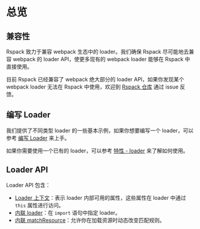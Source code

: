 # 总览

## 兼容性

Rspack 致力于兼容 webpack 生态中的 loader。我们确保 Rspack 尽可能地去兼容 webpack 的 loader API，使更多现有的 webpack loader 能够在 Rspack 中直接使用。

目前 Rspack 已经兼容了 webpack 绝大部分的 loader API，如果你发现某个 webpack loader 无法在 Rspack 中使用，欢迎到 [Rspack 仓库](https://github.com/web-infra-dev/rspack) 通过 issue 反馈。

## 编写 Loader

我们提供了不同类型 loader 的一些基本示例，如果你想要编写一个 loader，可以参考 [编写 Loader](/api/loader-api/writing-loaders) 来上手。

如果你需要使用一个已有的 loader，可以参考 [特性 - loader](/guide/features/loader) 来了解如何使用。

## Loader API

Loader API 包含：

- [Loader 上下文](/api/loader-api/context)：表示 loader 内部可用的属性，这些属性在 loader 中通过 `this` 属性进行访问。
- [内联 loader](/api/loader-api/inline)：在 `import` 语句中指定 loader。
- [内联 matchResource](/api/loader-api/inline-match-resource)：允许你在加载资源时动态改变匹配规则。
